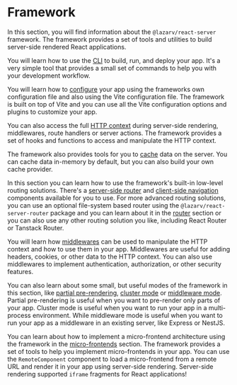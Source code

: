 # Framework

In this section, you will find information about the `@lazarv/react-server` framework. The framework provides a set of tools and utilities to build server-side rendered React applications.

You will learn how to use the [CLI](/framework/cli) to build, run, and deploy your app. It's a very simple tool that provides a small set of commands to help you with your development workflow.

You will learn how to [configure](/framework/configuration) your app using the frameworks own configuration file and also using the Vite configuration file. The framework is built on top of Vite and you can use all the Vite configuration options and plugins to customize your app.

You can also access the full [HTTP context](/framework/http) during server-side rendering, middlewares, route handlers or server actions. The framework provides a set of hooks and functions to access and manipulate the HTTP context.

The framework also provides tools for you to [cache](/framework/caching) data on the server. You can cache data in-memory by default, but you can also build your own cache provider.

In this section you can learn how to use the framework's built-in low-level routing solutions. There's a [server-side router](/framework/server-routing) and [client-side navigation](/framework/client-navigation) components available for you to use. For more advanced routing solutions, you can use an optional file-system based router using the `@lazarv/react-server-router` package and you can learn about it in the [router](/router) section or you can also use any other routing solution you like, including React Router or Tanstack Router.

You will learn how [middlewares](/framework/middlewares) can be used to manipulate the HTTP context and how to use them in your app. Middlewares are useful for adding headers, cookies, or other data to the HTTP context. You can also use middlewares to implement authentication, authorization, or other security features.

You can also learn about some small, but useful modes of the framework in this section, like [partial pre-rendering](/framework/ppr), [cluster mode](/framework/cluster) or [middleware mode](/framework/middleware-mode). Partial pre-rendering is useful when you want to pre-render only parts of your app. Cluster mode is useful when you want to run your app in a multi-process environment. While middleware mode is useful when you want to run your app as a middleware in an existing server, like Express or NestJS.

You can learn about how to implement a micro-frontend architecture using the framework in the [micro-frontends](/framework/micro-frontends) section. The framework provides a set of tools to help you implement micro-frontends in your app. You can use the `RemoteComponent` component to load a micro-frontend from a remote URL and render it in your app using server-side rendering. Server-side rendering supported `iframe` fragments for React applications!